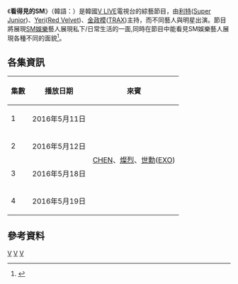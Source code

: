 {{多個問題|
{{Notability Unreferenced |time=2017-02-08T17:00:38+00:00}}
{{citation style|time=2017-02-08T11:00:47+00:00}}
{{expand|time=2017-02-08T11:00:47+00:00}}
}}
{{電視節目信息框
|名稱       = 看得見的SM
|原名       = {{lang|kor|}} 
|圖片       = [[File:THE_Visible_SM_Logo.jpg|260px]]
|圖說       = 
|類型       = [[綜藝節目|綜藝節目]]、[[真人秀|真人秀]]
|主持       = [[利特|利特]]([[Super_Junior|Super Junior]])、[[Yeri|Yeri]]([[Red_Velvet|Red Velvet]])、[[金政模|金政模]]([[TRAX|TRAX]])
|地區       = {{KOR}}
|語言       = [[韓語|韓語]]
|製片人     = 
|developer  =
|每集長     = 約分鐘
|電視臺     = [[V_LIVE|V LIVE]]
|視頻制式   = [[1080i|1080i]] ([[HDTV|HDTV]])
|音頻制式   = [[立體聲|立體聲]]
|首播國家   = {{KOR}}
|集數       = 4集
|開始       = {{start date|2016|5|11}}
|結束       =  {{end date|2016|5|19}}
|官方網站   = 
|tv_com_id  = 
|related    = 
|}}

《'''看得見的SM'''》（韓語：）是韓國[[V_LIVE|V LIVE]]電視台的綜藝節目，由[[利特|利特]]([[Super_Junior|Super Junior]])、[[Yeri|Yeri]]([[Red_Velvet|Red Velvet]])、[[金政模|金政模]]([[TRAX|TRAX]])主持，而不同藝人與明星出演。節目將展現[[SM娛樂|SM娛樂]]藝人展現私下/日常生活的一面,同時在節目中能看見SM娛樂藝人展現各種不同的面貌<ref>{{cite web|url=http://www.koreastardaily.com/tc/photo/78030|title=SM推出公司內節目《看得見的SM》　EXO任首期嘉賓|publisher=韓星網|access-date=2017-02-08|archive-date=2020-04-12|archive-url=https://web.archive.org/web/20200412184601/https://www.koreastardaily.com/tc/photo/78030|dead-url=no}}</ref>。

==各集資訊==
{| class="wikitable"
|- 
!集數!!播放日期!!來賓
|-
|1||2016年5月11日||rowspan =4| [[CHEN_(EXO)|CHEN]]、[[燦烈|燦烈]]、[[世勳|世勳]]([[EXO|EXO]])
|-
|2||2016年5月12日
|-
|3||2016年5月18日
|-
|4||2016年5月19日
|}

==參考資料==
{{Reflist}}


[[Category:V_LIVE|V]]
[[Category:韓國電視節目|V]]
[[Category:韓國綜藝節目|V]]